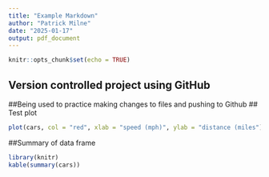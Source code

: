 ```yaml
---
title: "Example Markdown"
author: "Patrick Milne"
date: "2025-01-17"
output: pdf_document
---
```


```r
knitr::opts_chunk$set(echo = TRUE)
```

## Version controlled project using GitHub
##Being used to practice making changes to files and pushing to Github
## Test plot

```r
plot(cars, col = "red", xlab = "speed (mph)", ylab = "distance (miles")
```

##Summary of data frame

```r
library(knitr)
kable(summary(cars))
```